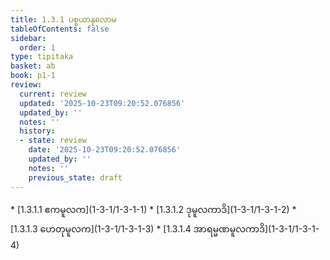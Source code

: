 ```yaml
---
title: 1.3.1 ပစ္စယာနုလောမ
tableOfContents: false
sidebar:
  order: 1
type: tipitaka
basket: ab
book: p1-1
review:
  current: review
  updated: '2025-10-23T09:20:52.076856'
  updated_by: ''
  notes: ''
  history:
  - state: review
    date: '2025-10-23T09:20:52.076856'
    updated_by: ''
    notes: ''
    previous_state: draft
---
```



<ReviewStatus review={frontmatter.review} showDetails={true} />

<HypothesisAnnotation frontmatter={frontmatter} />

<DynamicBreadcrumb />



<TableOfContents book="p1-1" section="1.3.1">
* [1.3.1.1 ဧကမူလက](1-3-1/1-3-1-1)
* [1.3.1.2 ဒုမူလကာဒိ](1-3-1/1-3-1-2)
* [1.3.1.3 ဟေတုမူလက](1-3-1/1-3-1-3)
* [1.3.1.4 အာရမ္မဏမူလကာဒိ](1-3-1/1-3-1-4)
</TableOfContents>